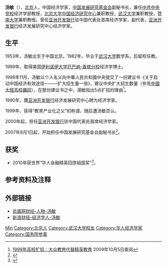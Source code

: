 {{Infobox_Person
| name = 汤敏
|image= 
|box_width= 
|occupation= [[中国发展研究基金会|中国发展研究基金会]]副秘书长
| period = 現代
|birth_name=
| other_names =
| Sex = 男
|birth_date= 1953年
|birth_place= 北京
|death_date= 
| nationality ={{PRC}}
| residence = 北京
| party = 
| religion =
| spouse = 
| relatives =
|education= *美国[[伊利诺伊大学厄巴纳-香槟分校|伊利诺伊大学厄巴纳-香槟分校]]国际金融与贸易、计量经济学博士
*中国[[武汉大学|武汉大学]]数学学士
| past = 
*[[中共中央党校|中共中央党校]]经济学部，[[北京大学|北京大学]][[中国经济研究中心|中国经济研究中心]]，[[武汉大学|武汉大学]]，[[暨南大学|暨南大学]]兼职教授
*长城金融研究所研究员
*[[亚洲开发银行|亚洲开发银行]]驻中国代表处首席经济学家，副代表
*[[亚洲开发银行|亚洲开发银行]]经济发展研究中心经济学家
| work = *《千虑一得》 ( 广东经济出版社,2002 )
*《印度尼西亚-马来西亚- 泰国成长三角区理论与实践》(亚洲开发银行出版社，1998)
*《现代经济学前沿专题一，二，三集》(商务出版社，1989，1992，1995)
|awards= * 世界华人金融精英回馈祖国奖
}}
'''汤敏'''（{{bd|1953年|catIdx=T汤}}），[[北京|北京]]人，中国经济学家，[[中国发展研究基金会|中国发展研究基金会]]副秘书长，兼任[[中共中央党校|中共中央党校]]经济学部教授，[[北京大学|北京大学]][[中国经济研究中心|中国经济研究中心]]兼职教授，[[武汉大学|武汉大学]]兼职教授，[[暨南大学|暨南大学]]兼职教授。曾任[[亚洲开发银行|亚洲开发银行]]驻中国代表处首席经济学家，副代表，[[亚洲开发银行|亚洲开发银行]]经济发展研究中心经济学家。

== 生平 ==
1953年，汤敏出生于中国北京。1982年，毕业于[[武汉大学|武汉大学]]数学系，后留校任教。

1989年，取得美国[[伊利诺伊大学厄巴纳-香槟分校|伊利诺伊大学厄巴纳-香槟分校]]经济学博士。

1998年11月，汤敏以个人名义向中華人民共和國中央提交了一份建议书《关于启动中国经济有效途径———扩大招生量一倍》，建议中央扩大招生数量（參見[[中國大陸高校擴招|中國大陸高校擴招]]），在那份建议书之中，湯敏指出5点扩招的理由<ref name="汤敏">[http://news.iqilu.com/zt/china60/important60/20090922/96179.html 1999年高校扩招：大众教育代替精英教育] {{Wayback|url=http://news.iqilu.com/zt/china60/important60/20090922/96179.html |date=20111012103135 }}2009年10月5日查阅</ref>。

1990年，獲[[亚洲开发银行|亚洲开发银行]]经济发展研究中心聘为经济学家。

1999年，获得“教育产业化之父”的称谓，随后遭汤敏否认。

2000年起，担任[[亚洲开发银行|亚洲开发银行]]驻中国代表处首席经济学家。

2007年8月1日起，开始担任中国发展研究基金会副秘书长<ref>{{cite web|url=http://news.xinhuanet.com/fortune/2007-07/27/content_6437609.htm|title=汤敏：亚行18年太久，提前退休正式“海归”|publisher=新华网-财经2007-07-27|accessdate=2010-05-05|archive-date=2014-12-18|archive-url=https://web.archive.org/web/20141218043823/http://news.xinhuanet.com/fortune/2007-07/27/content_6437609.htm|dead-url=no}}</ref>。

== 获奖 ==
* 2010年获世界“华人金融精英回馈祖国奖”<ref>{{cite web|url=http://www.cdrf.org.cn/data/view.php?aid=1227|title=汤敏副秘书长荣获“世界华人金融精英回馈祖国奖”|publisher=中国发展研究基金会网站2010-01-14|accessdate=2010-05-05|archive-date=2011-05-01|archive-url=https://web.archive.org/web/20110501083240/http://www.cdrf.org.cn/data/view.php?aid=1227|dead-url=yes}}</ref>。

== 参考资料及注释 ==
{{reflist}}

== 外部链接 ==
{{wikiquote}}
* [http://finance.ifeng.com/people/detail/economist/tangmin.shtml 凤凰网财经-人物-汤敏] {{Wayback|url=http://finance.ifeng.com/people/detail/economist/tangmin.shtml |date=20150501173656 }}
* [http://finance.sina.com.cn/scholar/tangmin/index.html 新浪财经-经济学人-汤敏] {{Wayback|url=http://finance.sina.com.cn/scholar/tangmin/index.html |date=20160304120538 }}

{{国务院参事}}

{{Authority control}}
{{DEFAULTSORT:Tang汤}}
[[Category:汤姓|Min]]
[[Category:北京人|Category:北京人]]
[[Category:武汉大学校友|Category:武汉大学校友]]
[[Category:华人经济学家|Category:华人经济学家]]
[[Category:国务院参事|Category:国务院参事]]